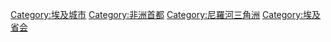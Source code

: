 {{Catnav|頁面分類|地理|大洲|非洲|非洲首都}}
{{Catnav|頁面分類|地理|国家|首都|非洲首都}}
{{Catnav|頁面分類|地理|各國地理|各國城市|埃及城市}}
{{Catnav|頁面分類|人类社会|城市|首都|非洲首都}}
{{Catnav|頁面分類|人类社会|城市|非洲城市|非洲首都}}
{{Catnav|頁面分類|人类社会|城市|非洲城市|埃及城市}}
{{Catnav|頁面分類|人类社会|城市|各國城市|埃及城市}}

{{catmore}}
{{Commonscat|Cairo}}

[[Category:埃及城市|Category:埃及城市]]
[[Category:非洲首都|Category:非洲首都]]
[[Category:尼羅河三角洲|Category:尼羅河三角洲]]
[[Category:埃及省会|Category:埃及省会]]